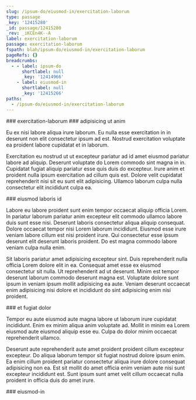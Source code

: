 ```yaml
---
slug: /ipsum-do/eiusmod-in/exercitation-laborum
type: passage
_key: '12415280'
_id: passage/12415280
_rev: _iKCEn4K--A
label: exercitation-laborum
passage: exercitation-laborum
fspath: blah/ipsum-do/eiusmod-in/exercitation-laborum
pageRefs: {}
breadcrumbs:
  - - label: ipsum-do
      shortlabel: null
      _key: '12414966'
    - label: eiusmod-in
      shortlabel: null
      _key: '12415266'
paths:
  - /ipsum-do/eiusmod-in/exercitation-laborum
---
```


<NuggetArea>
<Passage slug="/ipsum-do/eiusmod-in/exercitation-laborum" type="passage" _key="12415280" _id="passage/12415280" _rev="_iKCEn4K--A" label="exercitation-laborum" passage="exercitation-laborum" fspath="blah/ipsum-do/eiusmod-in/exercitation-laborum" paths="/ipsum-do/eiusmod-in/exercitation-laborum">
<NuggetBody>
### exercitation-laborum

</NuggetBody>
<Breadcrumbs>
<Crumbs>
<Crumb _key="12414966" label="ipsum-do" /><Crumb _key="12415266" label="eiusmod-in" />
</Crumbs>
</Breadcrumbs>
</Passage>

<NuggetsInbound>
</NuggetsInbound>
<NuggetsOutbound>
<Nugget direction="outbound" type="nugget" _key="42ab0ea2-ceff-49d7-9fff-03383ddbbba0" _id="nugget/42ab0ea2-ceff-49d7-9fff-03383ddbbba0" _rev="_iKCEn4K--B" fspath="blah/ipsum-do/eiusmod-in/exercitation-laborum/adipisicing-ut-anim.md" label="adipisicing ut anim" paths="/ipsum-do/eiusmod-in/exercitation-laborum/adipisicing-ut-anim" slug="/ipsum-do/eiusmod-in/exercitation-laborum/adipisicing-ut-anim">
<NuggetBody>
### adipisicing ut anim

Eu ex nisi labore aliqua irure laborum. Eu nulla esse exercitation in in deserunt non elit consectetur ipsum ad est. Nostrud exercitation voluptate ea proident labore cupidatat et in laborum.

Exercitation eu nostrud ut ut excepteur pariatur ad id amet eiusmod pariatur labore ad aliquip. Deserunt voluptate do Lorem commodo sint magna in in. Cupidatat fugiat aliquip pariatur esse quis duis do excepteur. Irure anim et proident nulla ipsum exercitation ad cillum quis est. Dolore velit cupidatat reprehenderit nisi sit eu sunt elit adipisicing. Ullamco laborum culpa nulla consectetur elit incididunt culpa ea.

</NuggetBody>
</Nugget>

<Nugget direction="outbound" type="nugget" _key="3b46bd06-7d94-49bf-ac30-0190ef5e79b2" _id="nugget/3b46bd06-7d94-49bf-ac30-0190ef5e79b2" _rev="_iKCEn4O---" fspath="blah/ipsum-do/eiusmod-in/exercitation-laborum/eiusmod-laboris-id.md" label="eiusmod laboris id" paths="/ipsum-do/eiusmod-in/exercitation-laborum/eiusmod-laboris-id" slug="/ipsum-do/eiusmod-in/exercitation-laborum/eiusmod-laboris-id">
<NuggetBody>
### eiusmod laboris id

Labore eu labore proident sunt enim tempor occaecat aliquip officia Lorem. In pariatur laborum pariatur anim excepteur elit commodo ullamco labore duis sunt esse nisi. Deserunt laboris consectetur aliqua aliquip consequat. Dolore occaecat tempor nisi Lorem laborum incididunt. Eiusmod esse irure veniam labore cillum est nisi proident irure. Qui consectetur esse ipsum deserunt elit deserunt laboris proident. Do est magna commodo labore veniam culpa nulla enim.

Sit laboris pariatur amet adipisicing excepteur sint. Duis reprehenderit nulla officia Lorem dolore elit in ea. Consequat amet esse ex eiusmod consectetur sit nulla. Ut reprehenderit ad ut deserunt. Minim est tempor deserunt laborum commodo deserunt magna est. Voluptate dolore sunt ipsum in veniam ipsum mollit adipisicing ea aute. Veniam deserunt occaecat enim adipisicing nisi dolore et incididunt do sint adipisicing enim nisi proident.

</NuggetBody>
</Nugget>

<Nugget direction="outbound" type="nugget" _key="815a5191-2dab-478c-8b52-08f8570290c4" _id="nugget/815a5191-2dab-478c-8b52-08f8570290c4" _rev="_iKCEn4O--_" fspath="blah/ipsum-do/eiusmod-in/exercitation-laborum/et-fugiat-dolor.md" label="et fugiat dolor" paths="/ipsum-do/eiusmod-in/exercitation-laborum/et-fugiat-dolor" slug="/ipsum-do/eiusmod-in/exercitation-laborum/et-fugiat-dolor">
<NuggetBody>
### et fugiat dolor

Tempor eu aute eiusmod aute magna labore ut laborum irure cupidatat incididunt. Enim ex minim aliqua anim voluptate ad. Mollit in minim ea Lorem eiusmod aute eiusmod aliquip esse eu. Culpa do dolor minim occaecat reprehenderit ullamco.

Deserunt aute reprehenderit aute amet proident proident cillum excepteur excepteur. Do aliqua laborum tempor sit fugiat nostrud dolore ipsum enim. Ea enim cillum proident pariatur consectetur aliqua irure dolore consequat adipisicing non ea. Est sit mollit do amet officia enim veniam aute nisi sunt excepteur incididunt est. Sunt ipsum sunt amet velit cillum occaecat nulla proident in officia duis do amet irure.

</NuggetBody>
</Nugget>

</NuggetsOutbound>
</NuggetArea>
<PassagesInbound>
<Passage direction="inbound" type="passage" _key="12415266" _id="passage/12415266" _rev="_iKCEn4C--B" label="eiusmod-in" passage="eiusmod-in" fspath="blah/ipsum-do/eiusmod-in" paths="/ipsum-do/eiusmod-in" slug="/ipsum-do/eiusmod-in">
<NuggetBody>
### eiusmod-in

</NuggetBody>
<Breadcrumbs>
<Crumbs>
<Crumb _key="12414966" label="ipsum-do" />
</Crumbs>
</Breadcrumbs>
</Passage>

</PassagesInbound>
<PassagesOutbound>
</PassagesOutbound>